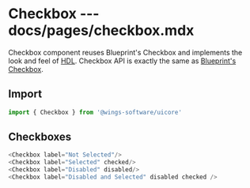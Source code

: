 # Checkbox --- docs/pages/checkbox.mdx

Checkbox component reuses Blueprint's Checkbox and implements the look and feel of [HDL](https://projects.invisionapp.com/d/?origin=v7#/projects/prototypes/17628604).
Checkbox API is exactly the same as [Blueprint's Checkbox](https://blueprintjs.com/docs/#core/components/checkbox).

## Import

```js
import { Checkbox } from '@wings-software/uicore'
```

## Checkboxes

```js live=true
<Checkbox label="Not Selected"/>
<Checkbox label="Selected" checked/>
<Checkbox label="Disabled" disabled/>
<Checkbox label="Disabled and Selected" disabled checked />
```
